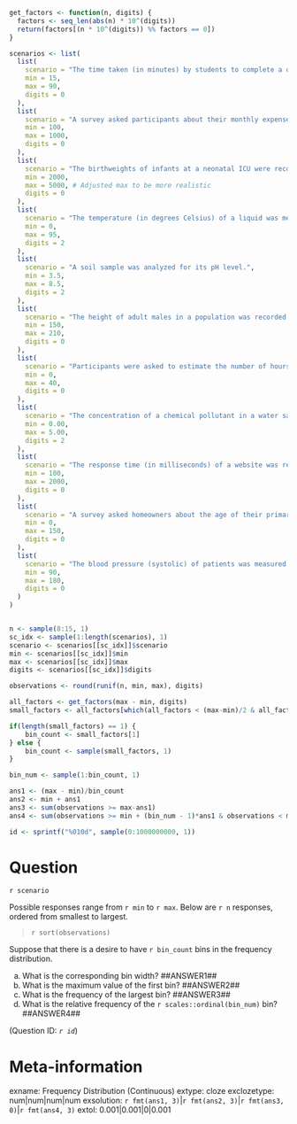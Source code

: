 ```r
get_factors <- function(n, digits) {
  factors <- seq_len(abs(n) * 10^(digits))
  return(factors[(n * 10^(digits)) %% factors == 0])
}

scenarios <- list(
  list(
    scenario = "The time taken (in minutes) by students to complete a quiz was recorded.",
    min = 15,
    max = 90,
    digits = 0
  ),
  list(
    scenario = "A survey asked participants about their monthly expenses on groceries.",
    min = 100,
    max = 1000,
    digits = 0
  ),
  list(
    scenario = "The birthweights of infants at a neonatal ICU were recorded over the period of a month (in grams).",
    min = 2000,
    max = 5000, # Adjusted max to be more realistic
    digits = 0
  ),
  list(
    scenario = "The temperature (in degrees Celsius) of a liquid was measured using a digital thermometer.",
    min = 0,
    max = 95,
    digits = 2
  ),
  list(
    scenario = "A soil sample was analyzed for its pH level.",
    min = 3.5,
    max = 8.5,
    digits = 2
  ),
  list(
    scenario = "The height of adult males in a population was recorded (in centimeters).",
    min = 150,
    max = 210,
    digits = 0
  ),
  list(
    scenario = "Participants were asked to estimate the number of hours they spend exercising per week.",
    min = 0,
    max = 40,
    digits = 0
  ),
  list(
    scenario = "The concentration of a chemical pollutant in a water sample was measured (in parts per million).",
    min = 0.00,
    max = 5.00,
    digits = 2
  ),
  list(
    scenario = "The response time (in milliseconds) of a website was recorded during a user testing session.",
    min = 100,
    max = 2000,
    digits = 0
  ),
  list(
    scenario = "A survey asked homeowners about the age of their primary residence (in years).",
    min = 0,
    max = 150,
    digits = 0
  ),
  list(
    scenario = "The blood pressure (systolic) of patients was measured during a routine check-up (in mmHg).",
    min = 90,
    max = 180,
    digits = 0
  )
)


n <- sample(8:15, 1)
sc_idx <- sample(1:length(scenarios), 1)
scenario <- scenarios[[sc_idx]]$scenario
min <- scenarios[[sc_idx]]$min
max <- scenarios[[sc_idx]]$max
digits <- scenarios[[sc_idx]]$digits

observations <- round(runif(n, min, max), digits)

all_factors <- get_factors(max - min, digits)
small_factors <- all_factors[which(all_factors < (max-min)/2 & all_factors > 1 & all_factors < n)]

if(length(small_factors) == 1) {
    bin_count <- small_factors[1]
} else {
    bin_count <- sample(small_factors, 1)
}

bin_num <- sample(1:bin_count, 1)

ans1 <- (max - min)/bin_count
ans2 <- min + ans1
ans3 <- sum(observations >= max-ans1)
ans4 <- sum(observations >= min + (bin_num - 1)*ans1 & observations < min + bin_num*ans1) / n 

id <- sprintf("%010d", sample(0:1000000000, 1))

```

Question
========
`r scenario` 

Possible responses range from `r min` to `r max`. Below are `r n` responses, ordered from smallest to largest.

> `r sort(observations)`

Suppose that there is a desire to have `r bin_count` bins in the frequency distribution. 

(a) What is the corresponding bin width? ##ANSWER1##
(b) What is the maximum value of the first bin? ##ANSWER2##
(c) What is the frequency of the largest bin? ##ANSWER3##
(d) What is the relative frequency of the `r scales::ordinal(bin_num)` bin? ##ANSWER4##

(Question ID: *`r id`*)

Meta-information
================
exname: Frequency Distribution (Continuous)
extype: cloze
exclozetype: num|num|num|num
exsolution: `r fmt(ans1, 3)`|`r fmt(ans2, 3)`|`r fmt(ans3, 0)`|`r fmt(ans4, 3)`
extol: 0.001|0.001|0|0.001